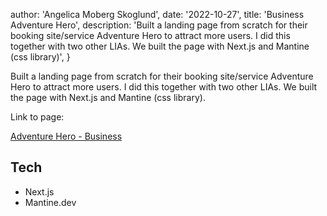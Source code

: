 
  author: 'Angelica Moberg Skoglund',
  date: '2022-10-27',
  title: 'Business Adventure Hero',
  description:
    'Built a landing page from scratch for their booking site/service Adventure Hero to attract more users. I did this together with two other LIAs. We built the page with Next.js and Mantine (css library)',
}


Built a landing page from scratch for their booking site/service Adventure Hero to attract more users. I did this together with two other LIAs. We built the page with Next.js and Mantine (css library).

Link to page:

<a href="https://business.adventurehero.se/">Adventure Hero - Business</a>
## Tech

- Next.js
- Mantine.dev

##

<Image src={img1} alt="" />
<Image src={img2} alt="" />
<Image src={img3} alt="" />
<Image src={img4} alt="" />
